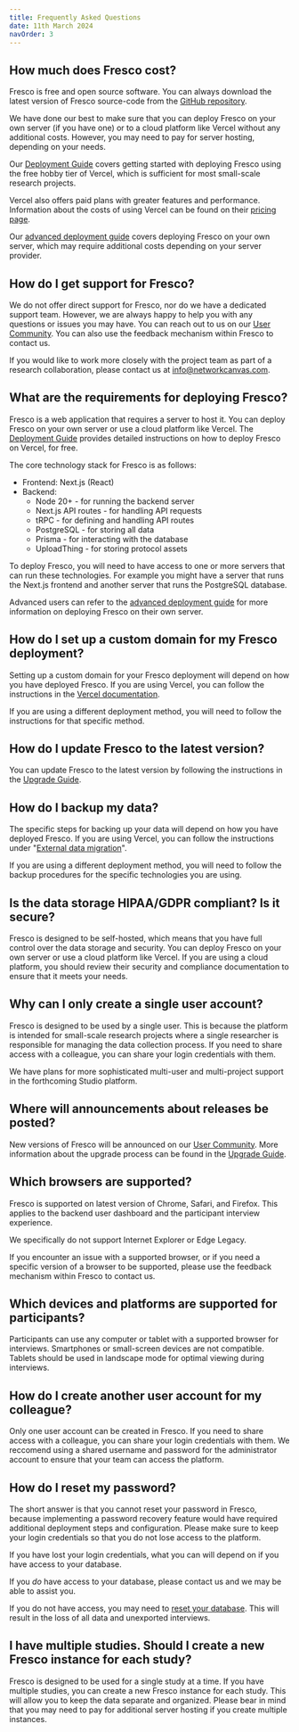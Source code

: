 ```yaml
---
title: Frequently Asked Questions
date: 11th March 2024
navOrder: 3
---
```


## How much does Fresco cost?

Fresco is free and open source software. You can always 
download the latest version of Fresco source-code from the [GitHub repository](https://github.com/complexdatacollective/fresco).

We have done our best to make sure that you can deploy Fresco on your own server (if you have one) or to a cloud platform like Vercel
without any additional costs. However, you may need to pay for server hosting, depending on your needs.

Our [Deployment Guide](./deployment/guide) covers getting started with deploying Fresco
using the free hobby tier of Vercel, which is sufficient for most small-scale research projects. 

Vercel also offers paid plans with greater features and performance. Information about the costs of using Vercel can be found on their [pricing page](https://vercel.com/pricing).

Our [advanced deployment guide](./deployment/advanced) covers deploying Fresco on your own server, which may require additional costs depending on your server provider.

## How do I get support for Fresco?

We do not offer direct support for Fresco, nor do we have a dedicated support team. However, we are always happy to help you with any questions or issues you may have. You can reach out to us on our [User Community](https://community.networkcanvas.com/). You can also use the feedback mechanism within Fresco to contact us.

If you would like to work more closely with the project team as part of a research collaboration, please contact us at [info@networkcanvas.com](mailto:info@networkcanvas.com).

## What are the requirements for deploying Fresco?

Fresco is a web application that requires a server to host it. You can deploy Fresco on your own server or use a cloud platform like Vercel. The [Deployment Guide](./deployment/guide) provides detailed instructions on how to deploy Fresco on Vercel, for free.

The core technology stack for Fresco is as follows:
  - Frontend: Next.js (React)
  - Backend:
    - Node 20+ - for running the backend server
    - Next.js API routes - for handling API requests
    - tRPC - for defining and handling API routes
    - PostgreSQL - for storing all data
    - Prisma - for interacting with the database
    - UploadThing - for storing protocol assets

To deploy Fresco, you will need to have access to one or more servers that can run these technologies. For example you might have a server that runs the Next.js frontend and another server that runs the PostgreSQL database.

Advanced users can refer to the [advanced deployment guide](./deployment/advanced) for more information on deploying Fresco on their own server.

## How do I set up a custom domain for my Fresco deployment?

Setting up a custom domain for your Fresco deployment will depend on how you have deployed Fresco. If you are using Vercel, you can follow the instructions in the [Vercel documentation](https://vercel.com/guides/how-do-i-add-a-custom-domain-to-my-vercel-project).

If you are using a different deployment method, you will need to follow the instructions for that specific method.

## How do I update Fresco to the latest version?

You can update Fresco to the latest version by following the instructions in the [Upgrade Guide](./deployment/upgrading).

## How do I backup my data?

The specific steps for backing up your data will depend on how you have deployed Fresco. If you are using Vercel, you can follow the instructions under "[External data migration](https://vercel.com/docs/storage/vercel-postgres/faq#external-data-migration)".

If you are using a different deployment method, you will need to follow the backup procedures for the specific technologies you are using.

## Is the data storage HIPAA/GDPR compliant? Is it secure?

Fresco is designed to be self-hosted, which means that you have full control over the data storage and security. You can deploy Fresco on your own server or use a cloud platform like Vercel. If you are using a cloud platform, you should review their security and compliance documentation to ensure that it meets your needs.

## Why can I only create a single user account?

Fresco is designed to be used by a single user. This is because the platform is intended for small-scale research projects where a single researcher is responsible for managing the data collection process. If you need to share access with a colleague, you can share your login credentials with them.

We have plans for more sophisticated multi-user and multi-project support in the forthcoming Studio platform. 

## Where will announcements about releases be posted?

New versions of Fresco will be announced on our <a href="https://community.networkcanvas.com/" target="_blank">User Community</a>. More information about the upgrade process can be found in the [Upgrade Guide](./deployment/upgrading).

## Which browsers are supported?

Fresco is supported on latest version of Chrome, Safari, and Firefox. This applies to the backend user dashboard and the participant interview experience.

We specifically do not support Internet Explorer or Edge Legacy.

If you encounter an issue with a supported browser, or if you need a specific version of a browser to be supported, please use the feedback mechanism within Fresco to contact us.

## Which devices and platforms are supported for participants?

Participants can use any computer or tablet with a supported browser for interviews. Smartphones or small-screen devices are not compatible. Tablets should be used in landscape mode for optimal viewing during interviews.

## How do I create another user account for my colleague?

Only one user account can be created in Fresco. If you need to share access with a colleague, you can share your login credentials with them. We reccomend using a shared username and password for the administrator account to ensure that your team can access the platform.

## How do I reset my password?

The short answer is that you cannot reset your password in Fresco, because implementing a password recovery feature would have required additional deployment steps and configuration. Please make sure to keep your login credentials so that you do not lose access to the platform.

If you have lost your login credentials, what you can will depend on if you have access to your database.

If you _do_ have access to your database, please contact us and we may be able to assist you.

If you do not have access, you may need to [reset your database](/en/fresco/deployment/troubleshooting#instance-expired---reset-your-database). This will result in the loss of all data and unexported interviews.

## I have multiple studies. Should I create a new Fresco instance for each study?

Fresco is designed to be used for a single study at a time. If you have multiple studies, you can create a new Fresco instance for each study. This will allow you to keep the data separate and organized. Please bear in mind that you may need to pay for additional server hosting if you create multiple instances.


